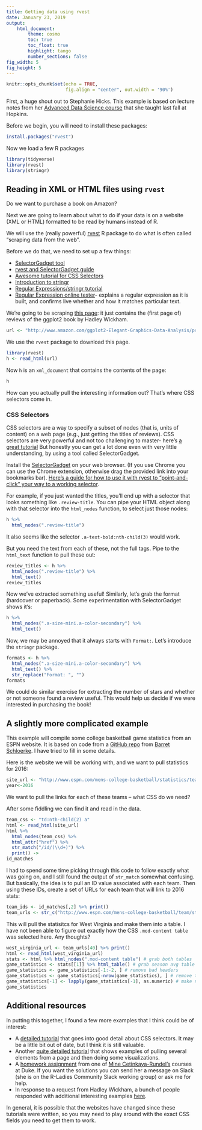 ```yaml
---
title: Getting data using rvest
date: January 23, 2019
output: 
    html_document:
        theme: cosmo 
        toc: true
        toc_float: true
        highlight: tango
        number_sections: false
fig_width: 5
fig_height: 5
---
```



```r
knitr::opts_chunk$set(echo = TRUE, 
                      fig.align = "center", out.width = '90%')
```

First, a huge shout out to Stephanie Hicks. This example is based on lecture notes from her [Advanced Data Science course](https://jhu-advdatasci.github.io/2018/) that she taught last fall at Hopkins.

Before we begin, you will need to install
these packages:

```r
install.packages("rvest")
```

Now we load a few R packages
```r
library(tidyverse)
library(rvest)
library(stringr)
```


## Reading in XML or HTML files using `rvest`

Do we want to purchase a book on Amazon? 

Next we are going to learn about what to do if
your data is on a website (XML or HTML) formatted 
to be read by humans instead of R.

We will use the (really powerful)
[rvest](https://cran.r-project.org/web/packages/rvest/rvest.pdf)
R package to do what is often called 
"scraping data from the web". 

Before we do that, we need to set up a 
few things:

* [SelectorGadget tool](http://selectorgadget.com/)
* [rvest and SelectorGadget guide](https://cran.r-project.org/web/packages/rvest/vignettes/selectorgadget.html)
* [Awesome tutorial for CSS Selectors](http://flukeout.github.io/#)
* [Introduction to stringr](https://cran.r-project.org/web/packages/stringr/vignettes/stringr.html)
* [Regular Expressions/stringr tutorial](https://stat545-ubc.github.io/block022_regular-expression.html)
* [Regular Expression online tester](https://regex101.com/#python)- explains a regular expression as it is built, and confirms live whether and how it matches particular text.

We're going to be scraping [this page](http://www.amazon.com/ggplot2-Elegant-Graphics-Data-Analysis/product-reviews/0387981403/ref=cm_cr_dp_qt_see_all_top?ie=UTF8&showViewpoints=1&sortBy=helpful): it just contains the (first page of) reviews of the 
ggplot2 book by Hadley Wickham. 

```r
url <- "http://www.amazon.com/ggplot2-Elegant-Graphics-Data-Analysis/product-reviews/0387981403/ref=cm_cr_dp_qt_see_all_top?ie=UTF8&showViewpoints=1&sortBy=helpful"
```

We use the `rvest` package to download this page.

```r
library(rvest)
h <- read_html(url)
```

Now `h` is an `xml_document` that contains the contents of the page:

```r
h
```

How can you actually pull the interesting 
information out? That's where CSS selectors come in.

### CSS Selectors

CSS selectors are a way to specify a subset of 
nodes (that is, units of content) on a web page
(e.g., just getting the titles of reviews). 
CSS selectors are very powerful and not too 
challenging to master- here's 
[a great tutorial](http://flukeout.github.io/#) 
But honestly you can get a lot done even with 
very little understanding, by using a tool 
called SelectorGadget.

Install the [SelectorGadget](http://selectorgadget.com/) 
on your web browser. (If you use Chrome you can
use the Chrome extension, otherwise drag the 
provided link into your bookmarks bar). 
[Here's a guide for how to use it with rvest to "point-and-click" your way to a working selector](http://selectorgadget.com/).

For example, if you just wanted the titles, 
you'll end up with a selector that looks 
something like `.review-title`. You can pipe
your HTML object along with that selector 
into the `html_nodes` function, to select 
just those nodes:

```r
h %>%
  html_nodes(".review-title")
```

It also seems like the selector `.a-text-bold:nth-child(3)` would work. 

But you need the text from each of these, not the full tags. Pipe to the `html_text` function to pull these out:

```r
review_titles <- h %>%
  html_nodes(".review-title") %>%
  html_text()
review_titles
```

Now we've extracted something useful! Similarly, 
let's grab the format (hardcover or paperback).
Some experimentation with SelectorGadget 
shows it's:

```r
h %>%
  html_nodes(".a-size-mini.a-color-secondary") %>%
  html_text()
```

Now, we may be annoyed that it always
starts with `Format: `. Let's introduce 
the `stringr` package.

```r
formats <- h %>%
  html_nodes(".a-size-mini.a-color-secondary") %>%
  html_text() %>%
  str_replace("Format: ", "")
formats
```

We could do similar exercise for extracting
the number of stars and whether or not someone
found a review useful. This would help us decide
if we were interested in purchasing the book! 


## A slightly more complicated example

This example will compile some college basketball game statistics from an ESPN website. It is based on code from a [GitHub repo](https://github.com/schloerke/r-for-data-science-purdue/blob/master/03-29-17-web-scraping.Rmd) from [Barret Schloerke](http://schloerke.com). I have tried to fill in some details. 

Here is the website we will be working with, and we want to pull statistics for 2016:
```r
site_url <- "http://www.espn.com/mens-college-basketball/statistics/team/_/stat/scoring-per-game/sort/avgPoints/year/2016/seasontype/2"
year<-2016
```


We want to pull the links for each of these teams -- what CSS do we need?

After some fiddling we can find it and read in the data.
```r
team_css <- "td:nth-child(2) a"
html <- read_html(site_url)
html %>%
  html_nodes(team_css) %>%
  html_attr("href") %>%
  str_match("/id/(\\d+)") %>%
  print() ->
id_matches
```

I had to spend some time picking through this code to follow exactly what was going on, and I still found the output of `str_match` somewhat confusing. But basically, the idea is to pull an ID value associated with each team. Then using these IDs, create a set of URLs for each team that will link to 2016 stats:

```r
team_ids <- id_matches[,2] %>% print()
team_urls <- str_c("http://www.espn.com/mens-college-basketball/team/stats/_/id/", team_ids, "/year/", year)
```

This will pull the statisitcs for West Virginia and make them into a table. I have not been able to figure out exactly how the CSS `.mod-content table` was selected here. Any thoughts?

```r
west_virginia_url <- team_urls[40] %>% print()
html <- read_html(west_virginia_url)
stats <- html %>% html_nodes(".mod-content table") # grab both tables
game_statistics <- stats[[1]] %>% html_table() # grab season avg table
game_statistics <- game_statistics[-1:-2, ] # remove bad headers
game_statistics <- game_statistics[-nrow(game_statistics), ] # remove totals
game_statistics[-1] <- lapply(game_statistics[-1], as.numeric) # make numeric
game_statistics
```



## Additional resources

In putting this together, I found a few more examples that I think could be of interest:

* A [detailed tutorial](http://zevross.com/blog/2015/05/19/scrape-website-data-with-the-new-r-package-rvest/) that goes into good detail about CSS selectors. It may be a little bit out of date, but I think it is still valuable.
* Another [quite detailed tutorial](https://www.analyticsvidhya.com/blog/2017/03/beginners-guide-on-web-scraping-in-r-using-rvest-with-hands-on-knowledge/) that shows examples of pulling several elements from a page and then doing some visualizations.
* A [homework assignment](https://www2.stat.duke.edu/courses/Fall18/sta112.01/hw/hw-06/hw-06.html) from one of [Mine Cetinkaya-Rundel's](http://www2.stat.duke.edu/~mc301/) courses at Duke. If you want the solutions you can send her a message on Slack (she is on the R-Ladies Community Slack working group) or ask me for help.
* In response to a request from Hadley Wickham, a bunch of people responded with additional interesting examples [here](https://community.rstudio.com/t/whats-the-most-interesting-use-of-rvest-youve-seen-in-the-wild/745/3).

In general, it is possible that the websites have changed since these tutorials were written, so you may need to play around with the exact CSS fields you need to get them to work.
